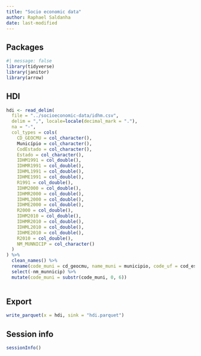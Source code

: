 ```yaml
---
title: "Socio economic data"
author: Raphael Saldanha
date: last-modified
---
```


## Packages

```r
#| message: false
library(tidyverse)
library(janitor)
library(arrow)
```

## HDI

```r
hdi <- read_delim(
  file = "../socioeconomic-data/idhm.csv",
  delim = ",", locale=locale(decimal_mark = "."), 
  na = "-",
  col_types = cols(
    CD_GEOCMU = col_character(),
    Município = col_character(),
    CodEstado = col_character(),
    Estado = col_character(),
    IDHM1991 = col_double(),
    IDHMR1991 = col_double(),
    IDHML1991 = col_double(),
    IDHME1991 = col_double(),
    R1991 = col_double(),
    IDHM2000 = col_double(),
    IDHMR2000 = col_double(),
    IDHML2000 = col_double(),
    IDHME2000 = col_double(),
    R2000 = col_double(),
    IDHM2010 = col_double(),
    IDHMR2010 = col_double(),
    IDHML2010 = col_double(),
    IDHME2010 = col_double(),
    R2010 = col_double(),
    NM_MUNNICIP = col_character()
  )
) %>%
  clean_names() %>%
  rename(code_muni = cd_geocmu, name_muni = municipio, code_uf = cod_estado, uf = estado) %>%
  select(-nm_munnicip) %>%
  mutate(code_muni = substr(code_muni, 0, 6))
  
```

## Export

```r
write_parquet(x = hdi, sink = "hdi.parquet")
```

## Session info

```r
sessionInfo()
```
